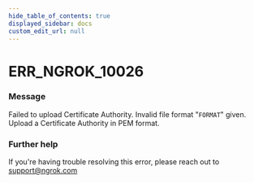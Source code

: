 ```yaml
---
hide_table_of_contents: true
displayed_sidebar: docs
custom_edit_url: null
---
```



# ERR_NGROK_10026

### Message
Failed to upload Certificate Authority. Invalid file format "`FORMAT`" given. Upload a Certificate Authority in PEM format.

### Further help
If you're having trouble resolving this error, please reach out to [support@ngrok.com](mailto:support@ngrok.com?subject=Help%20with%20ERR_NGROK_10026)


<ErrorDetails error='err_ngrok_10026' />

